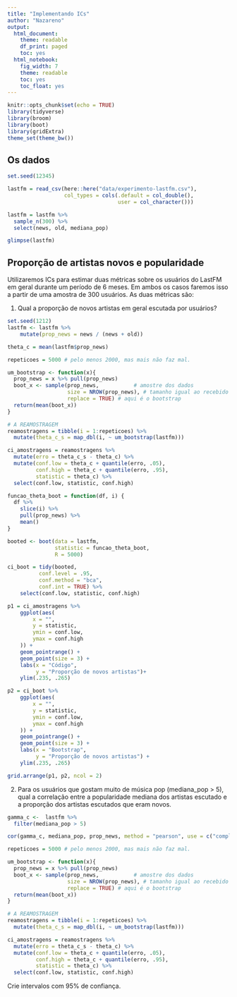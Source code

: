 ```yaml
---
title: "Implementando ICs"
author: "Nazareno"
output:
  html_document:
    theme: readable
    df_print: paged
    toc: yes
  html_notebook:
    fig_width: 7
    theme: readable
    toc: yes
    toc_float: yes
---
```


```r
knitr::opts_chunk$set(echo = TRUE)
library(tidyverse)
library(broom)
library(boot)
library(gridExtra)
theme_set(theme_bw())
```

## Os dados

```r
set.seed(12345)

lastfm = read_csv(here::here("data/experimento-lastfm.csv"), 
                  col_types = cols(.default = col_double(), 
                                   user = col_character()))

lastfm = lastfm %>% 
  sample_n(300) %>% 
  select(news, old, mediana_pop)

glimpse(lastfm)
```

## Proporção de artistas novos e popularidade

Utilizaremos ICs para estimar duas métricas sobre os usuários do LastFM em geral durante um período de 6 meses. Em ambos os casos faremos isso a partir de uma amostra de 300 usuários. As duas métricas são: 

1. Qual a proporção de novos artistas em geral escutada por usuários?

```r
set.seed(1212)
lastfm <- lastfm %>% 
    mutate(prop_news = news / (news + old))

theta_c = mean(lastfm$prop_news)

repeticoes = 5000 # pelo menos 2000, mas mais não faz mal.

um_bootstrap <- function(x){
  prop_news = x %>% pull(prop_news)
  boot_x <- sample(prop_news,           # amostre dos dados
                   size = NROW(prop_news), # tamanho igual ao recebido
                   replace = TRUE) # aqui é o bootstrap
  return(mean(boot_x))
}

# A REAMOSTRAGEM
reamostragens = tibble(i = 1:repeticoes) %>% 
  mutate(theta_c_s = map_dbl(i, ~ um_bootstrap(lastfm)))

ci_amostragens = reamostragens %>% 
  mutate(erro = theta_c_s - theta_c) %>% 
  mutate(conf.low = theta_c + quantile(erro, .05), 
         conf.high = theta_c + quantile(erro, .95), 
         statistic = theta_c) %>% 
  select(conf.low, statistic, conf.high)
```

```r
funcao_theta_boot = function(df, i) {
  df %>%
    slice(i) %>% 
    pull(prop_news) %>%
    mean()
}

booted <- boot(data = lastfm, 
               statistic = funcao_theta_boot, 
               R = 5000)

ci_boot = tidy(booted, 
          conf.level = .95,
          conf.method = "bca",
          conf.int = TRUE) %>% 
    select(conf.low, statistic, conf.high)
```

```r
p1 = ci_amostragens %>%
    ggplot(aes(
        x = "",
        y = statistic,
        ymin = conf.low,
        ymax = conf.high
    )) +
    geom_pointrange() +
    geom_point(size = 3) + 
    labs(x = "Código", 
         y = "Proporção de novos artistas")+ 
    ylim(.235, .265)

p2 = ci_boot %>%
    ggplot(aes(
        x = "",
        y = statistic,
        ymin = conf.low,
        ymax = conf.high
    )) +
    geom_pointrange() +
    geom_point(size = 3) + 
    labs(x = "Bootstrap", 
         y = "Proporção de novos artistas") + 
    ylim(.235, .265)

grid.arrange(p1, p2, ncol = 2)
```

2. Para os usuários que gostam muito de música pop (mediana_pop > 5), qual a correlação entre a popularidade mediana dos artistas escutado e a proporção dos artistas escutados que eram novos. 

```r
gamma_c <-  lastfm %>% 
  filter(mediana_pop > 5) 

cor(gamma_c, mediana_pop, prop_news, method = "pearson", use = c("complete.obs"))

repeticoes = 5000 # pelo menos 2000, mas mais não faz mal.

um_bootstrap <- function(x){
  prop_news = x %>% pull(prop_news)
  boot_x <- sample(prop_news,           # amostre dos dados
                   size = NROW(prop_news), # tamanho igual ao recebido
                   replace = TRUE) # aqui é o bootstrap
  return(mean(boot_x))
}

# A REAMOSTRAGEM
reamostragens = tibble(i = 1:repeticoes) %>% 
  mutate(theta_c_s = map_dbl(i, ~ um_bootstrap(lastfm)))

ci_amostragens = reamostragens %>% 
  mutate(erro = theta_c_s - theta_c) %>% 
  mutate(conf.low = theta_c + quantile(erro, .05), 
         conf.high = theta_c + quantile(erro, .95), 
         statistic = theta_c) %>% 
  select(conf.low, statistic, conf.high)

```

Crie intervalos com 95% de confiança.